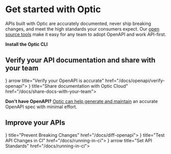 
# Get started with Optic

APIs built with Optic are accurately documented, never ship breaking changes, and meet the high standards your consumers expect. Our [open source tools](https://github.com/opticdev/optic) make it easy for any team to adopt OpenAPI and work API-first.


**Install the Optic CLI**

<Install />


## Verify your API documentation and share with your team
<Cards num={1}>
    <Card
        icon={<svg xmlns="http://www.w3.org/2000/svg" fill="none" viewBox="0 0 24 24" stroke-width="1.5" stroke="currentColor" class="w-6 h-6">
            <path stroke-linecap="round" stroke-linejoin="round" d="M4.5 12.75l6 6 9-13.5" />
        </svg>}
        arrow
        title="Verify your OpenAPI is accurate"
        href="/docs/openapi/verify-openapi">
    </Card>
    <Card
        arrow
        icon={<svg xmlns="http://www.w3.org/2000/svg" fill="none" viewBox="0 0 24 24" strokeWidth={1.5} stroke="currentColor" className="w-6 h-6">
            <path strokeLinecap="round" strokeLinejoin="round" d="M19.5 14.25v-2.625a3.375 3.375 0 00-3.375-3.375h-1.5A1.125 1.125 0 0113.5 7.125v-1.5a3.375 3.375 0 00-3.375-3.375H8.25m5.231 13.481L15 17.25m-4.5-15H5.625c-.621 0-1.125.504-1.125 1.125v16.5c0 .621.504 1.125 1.125 1.125h12.75c.621 0 1.125-.504 1.125-1.125V11.25a9 9 0 00-9-9zm3.75 11.625a2.625 2.625 0 11-5.25 0 2.625 2.625 0 015.25 0z" />
        </svg>}
        title="Share documentation with Optic Cloud"
        href="/docs/share-docs-with-your-team">
    </Card>
</Cards>


**Don't have OpenAPI?** [Optic can help generate and maintain](/docs/openapi/generate-from-traffic) an accurate OpenAPI spec with minimal effort.


## Improve your APIs
<Cards num={1}>
    <Card
        arrow
        icon={<svg xmlns="http://www.w3.org/2000/svg" fill="none" viewBox="0 0 24 24" strokeWidth={1.5} stroke="currentColor" className="w-6 h-6">
            <path strokeLinecap="round" strokeLinejoin="round" d="M12 9v3.75m-9.303 3.376c-.866 1.5.217 3.374 1.948 3.374h14.71c1.73 0 2.813-1.874 1.948-3.374L13.949 3.378c-.866-1.5-3.032-1.5-3.898 0L2.697 16.126zM12 15.75h.007v.008H12v-.008z" />
        </svg>}
        title="Prevent Breaking Changes"
        href="/docs/diff-openapi">
    </Card>
    <Card
        arrow
        icon={<svg xmlns="http://www.w3.org/2000/svg" fill="none" viewBox="0 0 24 24" strokeWidth={1.5} stroke="currentColor" className="w-6 h-6">
            <path strokeLinecap="round" strokeLinejoin="round" d="M15 19.128a9.38 9.38 0 002.625.372 9.337 9.337 0 004.121-.952 4.125 4.125 0 00-7.533-2.493M15 19.128v-.003c0-1.113-.285-2.16-.786-3.07M15 19.128v.106A12.318 12.318 0 018.624 21c-2.331 0-4.512-.645-6.374-1.766l-.001-.109a6.375 6.375 0 0111.964-3.07M12 6.375a3.375 3.375 0 11-6.75 0 3.375 3.375 0 016.75 0zm8.25 2.25a2.625 2.625 0 11-5.25 0 2.625 2.625 0 015.25 0z" />
        </svg>}
        title="Test API Changes in CI"
        href="/docs/running-in-ci">
    </Card>
    <Card
        icon={<svg xmlns="http://www.w3.org/2000/svg" fill="none" viewBox="0 0 24 24" strokeWidth={1.5} stroke="currentColor" className="w-6 h-6">
            <path strokeLinecap="round" strokeLinejoin="round" d="M3 3v1.5M3 21v-6m0 0l2.77-.693a9 9 0 016.208.682l.108.054a9 9 0 006.086.71l3.114-.732a48.524 48.524 0 01-.005-10.499l-3.11.732a9 9 0 01-6.085-.711l-.108-.054a9 9 0 00-6.208-.682L3 4.5M3 15V4.5" />
        </svg>}
        arrow
        title="Set API Standards"
        href="/docs/running-in-ci">
    </Card>
</Cards>
